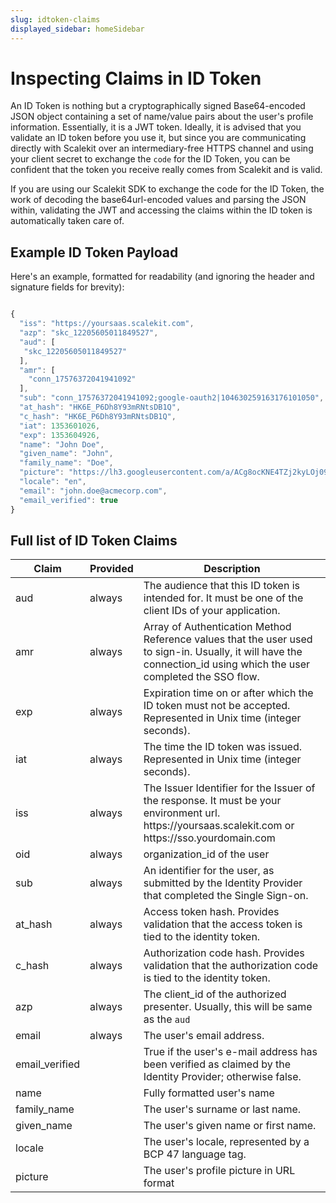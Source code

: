 ```yaml
---
slug: idtoken-claims
displayed_sidebar: homeSidebar
---
```

# Inspecting Claims in ID Token

An ID Token is nothing but a cryptographically signed Base64-encoded JSON object containing a set of name/value pairs about the user's profile information. Essentially, it is a JWT token. Ideally, it is advised that you validate an ID token before you use it, but since you are communicating directly with Scalekit over an intermediary-free HTTPS channel and using your client secret to exchange the `code` for the ID Token, you can be confident that the token you receive really comes from Scalekit and is valid.

If you are using our Scalekit SDK to exchange the code for the ID Token, the work of decoding the base64url-encoded values and parsing the JSON within, validating the JWT and accessing the claims within the ID token is automatically taken care of.

## Example ID Token Payload

Here's an example, formatted for readability (and ignoring the header and signature fields for brevity):

```js

{
  "iss": "https://yoursaas.scalekit.com",
  "azp": "skc_12205605011849527",
  "aud": [
   "skc_12205605011849527"
  ],
  "amr": [
    "conn_17576372041941092"
  ],
  "sub": "conn_17576372041941092;google-oauth2|104630259163176101050",
  "at_hash": "HK6E_P6Dh8Y93mRNtsDB1Q",
  "c_hash": "HK6E_P6Dh8Y93mRNtsDB1Q",
  "iat": 1353601026,
  "exp": 1353604926,
  "name": "John Doe",
  "given_name": "John",
  "family_name": "Doe",
  "picture": "https://lh3.googleusercontent.com/a/ACg8ocKNE4TZj2kyLOj094kie_gDlUyU7JCZtbaiEma17URCEf=s96-c",
  "locale": "en",
  "email": "john.doe@acmecorp.com",
  "email_verified": true
}

```

## Full list of ID Token Claims

|Claim|Provided|Description|
|--- |--- |--- |
|<SimpleCode>aud</SimpleCode>|always|The audience that this ID token is intended for. It must be one of the client IDs of your application.|
|<SimpleCode>amr</SimpleCode>|always|Array of Authentication Method Reference values that the user used to sign-in. Usually, it will have the connection_id using which the user completed the SSO flow.|
|<SimpleCode>exp</SimpleCode>|always|Expiration time on or after which the ID token must not be accepted. Represented in Unix time (integer seconds).|
|<SimpleCode>iat</SimpleCode>|always|The time the ID token was issued. Represented in Unix time (integer seconds).|
|<SimpleCode>iss</SimpleCode>|always|The Issuer Identifier for the Issuer of the response. It must be your environment url. https:<nolink/>//yoursaas.scalekit.com or https:<nolink/>//sso.yourdomain.com|
|<SimpleCode>oid</SimpleCode>|always|organization_id of the user|
|<SimpleCode>sub</SimpleCode>|always|An identifier for the user, as submitted by the Identity Provider that completed the Single Sign-on.|
|<SimpleCode>at_hash</SimpleCode>|always|Access token hash. Provides validation that the access token is tied to the identity token. |
|<SimpleCode>c_hash</SimpleCode>|always|Authorization code hash. Provides validation that the authorization code is tied to the identity token. |
|<SimpleCode>azp</SimpleCode>|always|The client_id of the authorized presenter. Usually, this will be same as the `aud`|
|<SimpleCode>email</SimpleCode>|always|The user's email address.|
|<SimpleCode>email_verified</SimpleCode>||True if the user's e-mail address has been verified as claimed by the Identity Provider; otherwise false.|
|<SimpleCode>name</SimpleCode>||Fully formatted user's name|
|<SimpleCode>family_name</SimpleCode>||The user's surname or last name.|
|<SimpleCode>given_name</SimpleCode>||The user's given name or first name.|
|<SimpleCode>locale</SimpleCode>||The user's locale, represented by a BCP 47 language tag.|
|<SimpleCode>picture</SimpleCode>||The user's profile picture in URL format|
